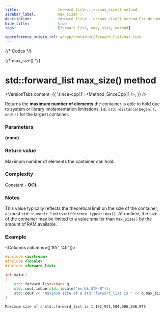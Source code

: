 ```yaml
---
title:					forward_list<...>::max_size() method
sidebar_label:			max_size( )
description:			forward_list<...>::max_size() method C++ documentation
hide_title:				true
tags:					[forward_list, max, size, method]

cppreference_origin_rel: w/cpp/container/forward_list/max_size
---
```



{/* Codes */}

{/* max_size() */}

# std::forward_list max_size() method

<VersionTabs content={{
	'since-cpp11': <Method_SinceCpp11 />,
}} />

Returns the **maximum number of elements** the container is able to hold due to system or library implementation limitations,
i.e. `std::distance(begin(), end())` for the largest container.

### Parameters

**(none)**

### Return value

Maximum number of elements the container can hold.

### Complexity

Constant - **O(1)**.

### Notes

This value typically reflects the theoretical limit on the size of the container,
at most `std::numeric_limits<difference_type>::max()`.
At runtime, the size of the container may be limited to a value smaller than [`max_size()`](#) by the amount of RAM available.

### Example

<Columns columns={['8fr', '4fr']}>
<div>

```cpp title='Main.cpp' showLineNumbers
#include <iostream>
#include <locale>
#include <forward_list>

int main()
{
    std::forward_list<char> q;
    std::cout.imbue(std::locale("en_US.UTF-8"));
    std::cout << "Maximum size of a std::forward_list is " << q.max_size() << '\n';
}
```

</div>
<div>

```plaintext title="Possible output"
Maximum size of a std::forward_list is 1,152,921,504,606,846,975
```

</div>
</Columns>
